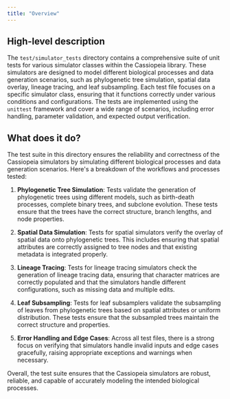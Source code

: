 ```yaml
---
title: "Overview"
---
```


## High-level description

The `test/simulator_tests` directory contains a comprehensive suite of unit tests for various simulator classes within the Cassiopeia library. These simulators are designed to model different biological processes and data generation scenarios, such as phylogenetic tree simulation, spatial data overlay, lineage tracing, and leaf subsampling. Each test file focuses on a specific simulator class, ensuring that it functions correctly under various conditions and configurations. The tests are implemented using the `unittest` framework and cover a wide range of scenarios, including error handling, parameter validation, and expected output verification.

## What does it do?

The test suite in this directory ensures the reliability and correctness of the Cassiopeia simulators by simulating different biological processes and data generation scenarios. Here's a breakdown of the workflows and processes tested:

1. **Phylogenetic Tree Simulation**: Tests validate the generation of phylogenetic trees using different models, such as birth-death processes, complete binary trees, and subclone evolution. These tests ensure that the trees have the correct structure, branch lengths, and node properties.

2. **Spatial Data Simulation**: Tests for spatial simulators verify the overlay of spatial data onto phylogenetic trees. This includes ensuring that spatial attributes are correctly assigned to tree nodes and that existing metadata is integrated properly.

3. **Lineage Tracing**: Tests for lineage tracing simulators check the generation of lineage tracing data, ensuring that character matrices are correctly populated and that the simulators handle different configurations, such as missing data and multiple edits.

4. **Leaf Subsampling**: Tests for leaf subsamplers validate the subsampling of leaves from phylogenetic trees based on spatial attributes or uniform distribution. These tests ensure that the subsampled trees maintain the correct structure and properties.

5. **Error Handling and Edge Cases**: Across all test files, there is a strong focus on verifying that simulators handle invalid inputs and edge cases gracefully, raising appropriate exceptions and warnings when necessary.

Overall, the test suite ensures that the Cassiopeia simulators are robust, reliable, and capable of accurately modeling the intended biological processes.